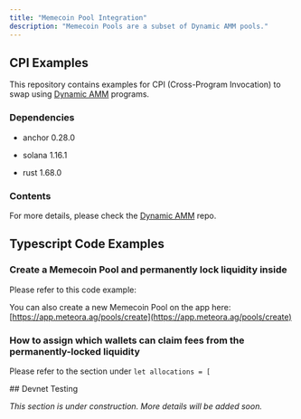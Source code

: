 ```yaml
---
title: "Memecoin Pool Integration"
description: "Memecoin Pools are a subset of Dynamic AMM pools."
---
```


## CPI Examples

This repository contains examples for CPI (Cross-Program Invocation) to swap using [Dynamic AMM](https://github.com/mercurial-finance/mercurial-dynamic-amm-sdk) programs.

<CardGroup cols={1}>
<Card title="https://github.com/MeteoraAg/cpi-examples" href="https://github.com/MeteoraAg/cpi-examples" icon="github" iconType="solid" horizontal/>
</CardGroup>

### Dependencies

* anchor 0.28.0

* solana 1.16.1

* rust 1.68.0

### Contents

<CardGroup cols={2}>
<Card title="CPI to Dynamic AMM swap example" href="https://github.com/MeteoraAg/cpi-examples/blob/main/programs/cpi-example/src/instructions/dynamic_amm.rs" icon="angle-right" iconType="solid" horizontal/>
<Card title="Dynamic AMM CPI test" href="https://github.com/MeteoraAg/cpi-examples/blob/main/programs/cpi-example/tests/dynamic_dlmm_swap.rs" icon="angle-right" iconType="solid" horizontal/>
</CardGroup>

For more details, please check the [Dynamic AMM](https://github.com/mercurial-finance/mercurial-dynamic-amm-sdk) repo.

## Typescript Code Examples

### Create a Memecoin Pool and permanently lock liquidity inside

Please refer to this code example:
<Card
  title="https://github.com/mercurial-finance/mercurial-dynamic-amm-sdk/blob/master/ts-client/src/examples/create_pool_and_lock_liquidity.ts"
  icon="github"
  href="https://github.com/mercurial-finance/mercurial-dynamic-amm-sdk/blob/master/ts-client/src/examples/create_pool_and_lock_liquidity.ts"
  iconType="solid"
  horizontal
/>

You can also create a new Memecoin Pool on the app here: [https://app.meteora.ag/pools/create](https://app.meteora.ag/pools/create)

### How to assign which wallets can claim fees from the permanently-locked liquidity

Please refer to the section under `let allocations = [`

<Card title="https://github.com/mercurial-finance/mercurial-dynamic-amm-sdk/blob/01ac75bdda2ba13584a1f6a9ed0b18c3315f47f6/ts-client/src/examples/create_pool_and_lock_liquidity.ts#L110" href="https://github.com/mercurial-finance/mercurial-dynamic-amm-sdk/blob/01ac75bdda2ba13584a1f6a9ed0b18c3315f47f6/ts-client/src/examples/create_pool_and_lock_liquidity.ts#L110" icon="github" iconType="solid" horizontal/>
## Devnet Testing

<CardGroup>
<Card title="https://devnet.meteora.ag/" href="https://devnet.meteora.ag/" icon="globe" iconType="solid" horizontal/>
</CardGroup>

*This section is under construction. More details will be added soon.*
